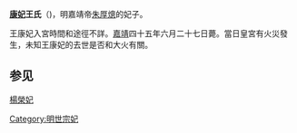 {{東亞女性歷史人物
|名稱 =康妃王氏
|身份 =明朝妃嫔
|位號=妃
|徽號=康
|逝世年=1566年
|墳墓=金山皇族園寢
|夫=[[嘉靖帝|嘉靖帝]]
}}


'''[[康妃|康妃]]王氏'''（{{bd|?||1566年|}})，明嘉靖帝[[朱厚熜|朱厚熜]]的妃子。

王康妃入宮時間和途徑不詳。[[嘉靖|嘉靖]]四十五年六月二十七日薨。當日皇宮有火災發生，未知王康妃的去世是否和大火有關。

==参见==
[[楊榮妃_(明世宗)|楊榮妃]]

{{明世宗皇室}}
[[Category:明世宗妃|Category:明世宗妃]]